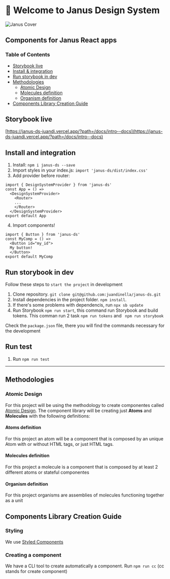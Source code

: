 
<Meta title="Intro" />

# 👋 Welcome to Janus Design System

![Janus Cover](cover.png)

## Components for Janus React apps

### Table of Contents

- [Storybook live](#storybook-live)
- [Install & integration](#install-and-integration)
- [Run storybook in dev](#run-storybook-in-dev)
- [Methodologies](#methodologies)
  - [Atomic Design](#atomic-design)
  - [Molecules definition](#molecules-definition)
  - [Organism definition](#organism-definition)
- [Components Library Creation Guide](#components-library-creation-guide)

## Storybook live

[https://janus-ds-juandi.vercel.app/?path=/docs/intro--docs](https://janus-ds-juandi.vercel.app/?path=/docs/intro--docs)

## Install and integration

1. Install: `npm i janus-ds --save`
2. Import styles in your index.js: `import 'janus-ds/dist/index.css'`
3. Add provider before router:

```
import { DesignSystemProvider } from 'janus-ds'
const App = () =>
  <DesignSystemProvider>
    <Router>
    ...
    </Router>
  </DesignSystemProvider>
export default App
```

4. Import components!

```
import { Button } from 'janus-ds'
const MyComp = () =>
  <Button id="my_id">
  My button!
  </Button>
export default MyComp
```

## Run storybook in dev

Follow these steps to `start the project` in development

1. Clone repository. `git clone git@github.com:juandinella/janus-ds.git`
2. Install dependencies in the project folder. `npm install`.
3. If there's some problems with dependencis, run `npx sb update`
4. Run Storybook `npm run start`, this command run Storybook and build tokens. This comman run 2 task `npm run tokens` and ` npm run storybook`

Check the `package.json` file, there you will find the commands necessary for the development

## Run test

1. Run `npm run test`

---

## Methodologies

### Atomic Design

For this project will be using the methodology to create componentes called [Atomic Design](https://shop.bradfrost.com/products/atomic-design-ebook). The component library will be creating just **Atoms** and **Molecules** with the following definitions:

#### Atoms definition

For this project an atom will be a component that is composed by an unique Atom with or without HTML tags, or just HTML tags.

#### Molecules definition

For this project a molecule is a component that is composed by at least 2 different atoms or stateful componentes

#### Organism definition

For this project organisms are assemblies of molecules functioning together as a unit

## Components Library Creation Guide

### Styling

We use [Styled Components](https://styled-components.com/)

### Creating a component

We have a CLI tool to create automatically a component. Run `npm run cc` (cc stands for create component)

